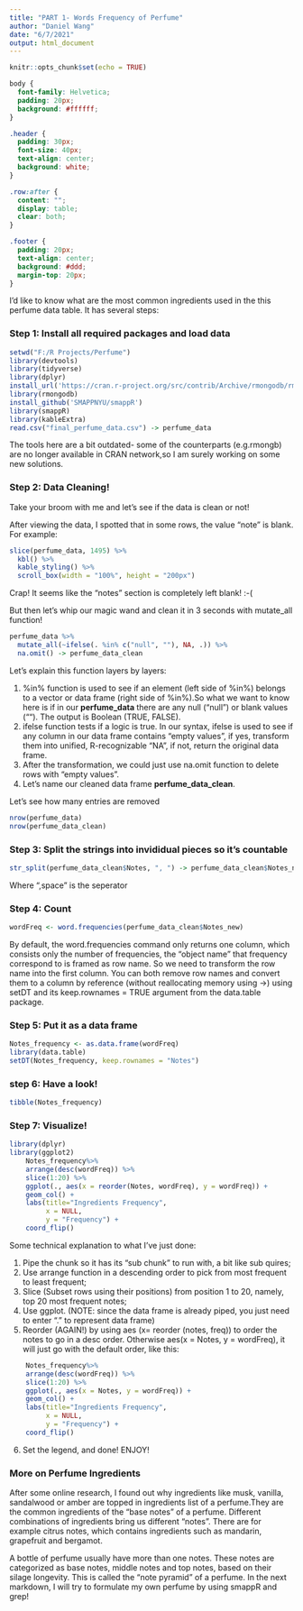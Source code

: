 ```yaml
---
title: "PART 1- Words Frequency of Perfume"
author: "Daniel Wang"
date: "6/7/2021"
output: html_document
---
```


```r
knitr::opts_chunk$set(echo = TRUE)
```

```css
body {
  font-family: Helvetica;
  padding: 20px;
  background: #ffffff;
}

.header {
  padding: 30px;
  font-size: 40px;
  text-align: center;
  background: white;
}

.row:after {
  content: "";
  display: table;
  clear: both;
}

.footer {
  padding: 20px;
  text-align: center;
  background: #ddd;
  margin-top: 20px;
}
```

I'd like to know what are the most common ingredients used in the this perfume data table. It has several steps:

### Step 1: Install all required packages and load data

```R
setwd("F:/R Projects/Perfume")
library(devtools)
library(tidyverse)
library(dplyr)
install_url('https://cran.r-project.org/src/contrib/Archive/rmongodb/rmongodb_1.8.0.tar.gz')
library(rmongodb)
install_github('SMAPPNYU/smappR')
library(smappR)
library(kableExtra)
read.csv("final_perfume_data.csv") -> perfume_data
```
The tools here are a bit outdated- some of the counterparts (e.g.rmongb) are no longer available in CRAN network,so I am surely working on some new solutions. 

### Step 2: Data Cleaning! 

Take your broom with me and let's see if the data is clean or not!

After viewing the data, I spotted that in some rows, the value "note" is blank. For example: 
```R
slice(perfume_data, 1495) %>%
  kbl() %>%
  kable_styling() %>%
  scroll_box(width = "100%", height = "200px")
```

Crap! It seems like the "notes" section is completely left blank! :-( 

But then let's whip our magic wand and clean it in 3 seconds with mutate_all function! 
```R
perfume_data %>%
  mutate_all(~ifelse(. %in% c("null", ""), NA, .)) %>%
  na.omit() -> perfume_data_clean
```
Let's explain this function layers by layers: 

 1. %in% function is used to see if an element (left side of %in%) belongs to a vector or data frame (right side of %in%).So what we want to know here is if in our **perfume_data** there are any null ("null") or blank values (""). The output is Boolean (TRUE, FALSE).
 2. ifelse function tests if a logic is true. In our syntax, ifelse is used to see if any column in our data frame contains "empty values", if yes, transform them into unified, R-recognizable "NA", if not, return the original data frame. 
 3. After the transformation, we could just use na.omit function to delete rows with "empty values". 
 4. Let's name our cleaned data frame **perfume_data_clean**. 
 
Let's see how many entries are removed
```R
nrow(perfume_data)
nrow(perfume_data_clean)
```
 

### Step 3: Split the strings into invididual pieces so it's countable

```R
str_split(perfume_data_clean$Notes, ", ") -> perfume_data_clean$Notes_new
```
Where ",space" is the seperator 

### Step 4: Count
```R
wordFreq <- word.frequencies(perfume_data_clean$Notes_new)
```
By default, the word.frequencies command only returns one column, which consists only the number of frequencies, the "object name" that frequency correspond to is framed as row name. 
So we need to transform the row name into the first column. You can both remove row names and convert them to a column by reference (without reallocating memory using ->) using setDT and its keep.rownames = TRUE argument from the data.table package. 

### Step 5: Put it as a data frame
```R
Notes_frequency <- as.data.frame(wordFreq)
library(data.table)
setDT(Notes_frequency, keep.rownames = "Notes")
```

### step 6: Have a look! 

```R
tibble(Notes_frequency)
```
### Step 7: Visualize!
```R
library(dplyr)
library(ggplot2)
    Notes_frequency%>% 
    arrange(desc(wordFreq)) %>%
    slice(1:20) %>%
    ggplot(., aes(x = reorder(Notes, wordFreq), y = wordFreq)) +
    geom_col() +
    labs(title="Ingredients Frequency",
         x = NULL,
         y = "Frequency") +
    coord_flip()
```

Some technical explanation to what I've just done:

1. Pipe the chunk so it has its "sub chunk" to run with, a bit like sub quires;
2. Use arrange function in a descending order to pick from most frequent to least frequent;
3. Slice (Subset rows using their positions) from position 1 to 20, namely, top 20 most frequent notes;
4. Use ggplot. (NOTE: since the data frame is already piped, you just need to enter "." to represent data frame)
5. Reorder (AGAIN!) by using aes (x= reorder (notes, freq)) to order the notes to go in a desc order. Otherwise aes(x = Notes, y = wordFreq), it will just go with the default order, like this:   
```R
    Notes_frequency%>% 
    arrange(desc(wordFreq)) %>%
    slice(1:20) %>%
    ggplot(., aes(x = Notes, y = wordFreq)) +
    geom_col() +
    labs(title="Ingredients Frequency",
         x = NULL,
         y = "Frequency") +
    coord_flip()
```

6. Set the legend, and done! ENJOY! 



### More on Perfume Ingredients

After some online research, I found out why ingredients like musk, vanilla, sandalwood or amber are topped in ingredients list of a perfume.They are the common ingredients of the "base notes" of a perfume. Different combinations of ingredients bring us different "notes". There are for example citrus notes, which contains ingredients such as mandarin, grapefruit and bergamot.  

A bottle of perfume usually have more than one notes. These notes are categorized as base notes, middle notes and top notes, based on their silage longevity. This is called the "note pyramid" of a perfume. In the next markdown, I will try to formulate my own perfume by using smappR and grep!           






